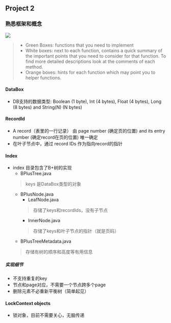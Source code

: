 
## Project 2
### 熟悉框架和概念
<Image width={500} src={projView}
/>
> * Green Boxes: functions that you need to implement
> * White boxes: next to each function, contains a quick summary of the important points that you need to consider for that function. To find more detailed descriptions look at the comments of each method.
> * Orange boxes: hints for each function which may point you to helper functions.

#### DataBox
* DB支持的数据类型: Boolean (1 byte), Int (4 bytes), Float (4 bytes), Long (8 bytes) and String(N) (N bytes)
#### RecordId
* A record（表里的一行记录） 由 page number (确定页的位置) and its entry number (确定record在页的位置) 唯一确定
* 在叶子节点中，通过 record IDs 作为指向record的指针
#### Index
* index 目录包含了B+树的实现
    * BPlusTree.java
    > keys 是DataBox类型的对象
    * BPlusNode.java
        * LeafNode.java
        > 存储了keys和recordIds，没有子节点
        * InnerNode.java
        > 存储了keys和叶子节点的指针（就是页码）
    * BPlusTreeMetadata.java
    > 存储有树的顺序和高度等有用信息
##### 实现细节
* 不支持重复的key
* 节点和page对应，不需要一个节点跨多个page
* 删除元素不必重新平衡树（简单起见）
#### LockContext objects
* 锁对象，目前不需要关心，无脑传递
